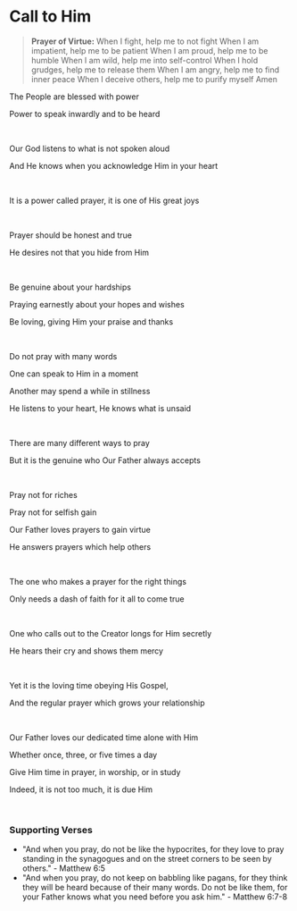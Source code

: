 # Call to Him

> **Prayer of Virtue:**
> When I fight, help me to not fight
> When I am impatient, help me to be patient
> When I am proud, help me to be humble
> When I am wild, help me into self-control
> When I hold grudges, help me to release them
> When I am angry, help me to find inner peace
> When I deceive others, help me to purify myself
> Amen

The People are blessed with power

Power to speak inwardly and to be heard

<br />

Our God listens to what is not spoken aloud

And He knows when you acknowledge Him in your heart

<br />

It is a power called prayer, it is one of His great joys

<p></p>

<br />

Prayer should be honest and true

He desires not that you hide from Him

<br />

Be genuine about your hardships

Praying earnestly about your hopes and wishes

Be loving, giving Him your praise and thanks

<p></p>

<br />

Do not pray with many words

One can speak to Him in a moment

Another may spend a while in stillness

He listens to your heart, He knows what is unsaid

<br />

There are many different ways to pray

But it is the genuine who Our Father always accepts

<br />

Pray not for riches

Pray not for selfish gain

Our Father loves prayers to gain virtue

He answers prayers which help others

<br />

The one who makes a prayer for the right things

Only needs a dash of faith for it all to come true

<br />

One who calls out to the Creator longs for Him secretly

He hears their cry and shows them mercy

<br />

Yet it is the loving time obeying His Gospel,

And the regular prayer which grows your relationship

<br />

Our Father loves our dedicated time alone with Him

Whether once, three, or five times a day

Give Him time in prayer, in worship, or in study

Indeed, it is not too much, it is due Him

<br />

### Supporting Verses

- "And when you pray, do not be like the hypocrites, for they love to pray standing in the synagogues and on the street corners to be seen by others." - Matthew 6:5
- "And when you pray, do not keep on babbling like pagans, for they think they will be heard because of their many words. Do not be like them, for your Father knows what you need before you ask him." - Matthew 6:7-8

